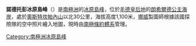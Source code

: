 {{coord|71|29|S|25|14|E|display=title}}

'''諾德托彭冰原島峰'''（{{lang-no|Nordtoppen i Dronning Maud Land}}）是[[南極洲|南極洲]]的[[冰原島峰|冰原島峰]]，位於[[毛德皇后地|毛德皇后地]]的[[朗希爾德公主海岸|朗希爾德公主海岸]]，處於[[奧斯特坎帕內山|奧斯特坎帕內山]]以北30公里，海拔高度1,100米，[[挪威|挪威]]製圖師根據該國探險隊的空中照片繪入地圖，現時由[[南極條約體系|南極條約體系]]管理。

{{Antarctica-geo-stub}}
[[Category:南極洲冰原島峰|Category:南極洲冰原島峰]]